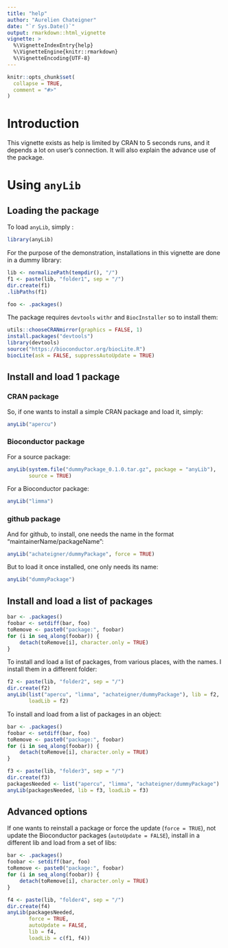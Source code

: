 ```yaml
---
title: "help"
author: "Aurelien Chateigner"
date: "`r Sys.Date()`"
output: rmarkdown::html_vignette
vignette: >
  %\VignetteIndexEntry{help}
  %\VignetteEngine{knitr::rmarkdown}
  %\VignetteEncoding{UTF-8}
---
```


```r
knitr::opts_chunk$set(
  collapse = TRUE,
  comment = "#>"
)
```

# Introduction

This vignette exists as help is limited by CRAN to 5 seconds runs, and it
depends a lot on user's connection. It will also explain the advance use of the
package.

# Using `anyLib`

## Loading the package

To load `anyLib`, simply :
```r
library(anyLib)
```

For the purpose of the demonstration, installations in this vignette are done
in a dummy library:
```r
lib <- normalizePath(tempdir(), "/")
f1 <- paste(lib, "folder1", sep = "/")
dir.create(f1)
.libPaths(f1)
```

```r
foo <- .packages()
```


The package requires `devtools` `withr` and `BiocInstaller` so to install them:
```r
utils::chooseCRANmirror(graphics = FALSE, 1)
install.packages("devtools")
library(devtools)
source("https://bioconductor.org/biocLite.R")
biocLite(ask = FALSE, suppressAutoUpdate = TRUE)
```

## Install and load 1 package

### CRAN package

So, if one wants to install a simple CRAN package and load it, simply:

```r
anyLib("apercu")
```

### Bioconductor package

For a source package:
```r
anyLib(system.file("dummyPackage_0.1.0.tar.gz", package = "anyLib"),
       source = TRUE)
```


For a Bioconductor package:

```r
anyLib("limma")
```

### github package

And for github, to install, one needs the name in the format
"maintainerName/packageName":
```r
anyLib("achateigner/dummyPackage", force = TRUE)
```

But to load it once installed, one only needs its name:
```r
anyLib("dummyPackage")
```

## Install and load a list of packages

```r
bar <- .packages()
foobar <- setdiff(bar, foo)
toRemove <- paste0("package:", foobar)
for (i in seq_along(foobar)) {           
    detach(toRemove[i], character.only = TRUE)    
}
```


To install and load a list of packages, from various places, with the names. I
install them in a different folder:
```r
f2 <- paste(lib, "folder2", sep = "/")
dir.create(f2)
anyLib(list("apercu", "limma", "achateigner/dummyPackage"), lib = f2,
       loadLib = f2)
```

To install and load from a list of packages in an object:
```r
bar <- .packages()
foobar <- setdiff(bar, foo)
toRemove <- paste0("package:", foobar)
for (i in seq_along(foobar)) {           
    detach(toRemove[i], character.only = TRUE)    
}
```

```r
f3 <- paste(lib, "folder3", sep = "/")
dir.create(f3)
packagesNeeded <- list("apercu", "limma", "achateigner/dummyPackage")
anyLib(packagesNeeded, lib = f3, loadLib = f3)
```

## Advanced options

If one wants to reinstall a package or force the update (`force = TRUE`), not
update the Bioconductor packages (`autoUpdate = FALSE`), install in a different
lib and load from a set of libs:
```r
bar <- .packages()
foobar <- setdiff(bar, foo)
toRemove <- paste0("package:", foobar)
for (i in seq_along(foobar)) {           
    detach(toRemove[i], character.only = TRUE)    
}
```

```r
f4 <- paste(lib, "folder4", sep = "/")
dir.create(f4)
anyLib(packagesNeeded,
       force = TRUE,
       autoUpdate = FALSE,
       lib = f4,
       loadLib = c(f1, f4))

```
